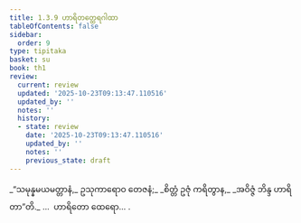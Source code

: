 ```yaml
---
title: 1.3.9 ဟာရိတတ္ထေရဂါထာ
tableOfContents: false
sidebar:
  order: 9
type: tipitaka
basket: su
book: th1
review:
  current: review
  updated: '2025-10-23T09:13:47.110516'
  updated_by: ''
  notes: ''
  history:
  - state: review
    date: '2025-10-23T09:13:47.110516'
    updated_by: ''
    notes: ''
    previous_state: draft
---
```



<ReviewStatus review={frontmatter.review} showDetails={true} />

<HypothesisAnnotation frontmatter={frontmatter} />

<DynamicBreadcrumb />

<Division number="29" book="th1" e="ch" v="19" p="226">

<Paragraph number="66" type="verses" book="th1">
_“သမုန္နမယမတ္တာနံ,_  
ဥသုကာရောဝ တေဇနံ;_  
_စိတ္တံ ဥဇုံ ကရိတွာန,_  
_အဝိဇ္ဇံ ဘိန္ဒ ဟာရိတာ”တိ._  


</Paragraph>
</Division>

<Paragraph number="67" type="center" book="th1">
…  ဟာရိတော ထေရော… .
</Paragraph>